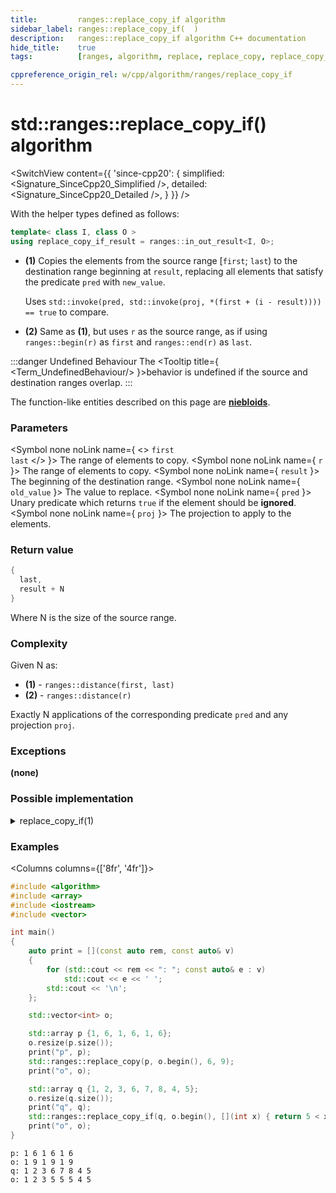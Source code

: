```yaml
---
title:         ranges::replace_copy_if algorithm
sidebar_label: ranges::replace_copy_if(  )
description:   ranges::replace_copy_if algorithm C++ documentation
hide_title:    true
tags:          [ranges, algorithm, replace, replace_copy, replace_copy_if, condition, predicate]

cppreference_origin_rel: w/cpp/algorithm/ranges/replace_copy_if
---
```



<!-- Terms -->

<!----------------- Codes ---------------------->


# std::ranges::replace_copy_if() algorithm

<SwitchView content={{
	'since-cpp20': {
		simplified:	<Signature_SinceCpp20_Simplified />,
		detailed:	<Signature_SinceCpp20_Detailed />,
	}
}} />

With the helper types defined as follows:
```cpp
template< class I, class O >
using replace_copy_if_result = ranges::in_out_result<I, O>;
```

- **(1)** Copies the elements from the source range [`first`; `last`) to the destination range beginning at `result`, replacing all elements that satisfy the predicate `pred` with `new_value`.

  Uses `std::invoke(pred, std::invoke(proj, *(first + (i - result)))) == true` to compare.

- **(2)** Same as **(1)**, but uses `r` as the source range, as if using `ranges::begin(r)` as `first` and `ranges::end(r)` as `last`.

:::danger Undefined Behaviour
The <Tooltip title={ <Term_UndefinedBehaviour/> }>behavior is undefined</Tooltip> if the source and destination ranges overlap.
:::

The function-like entities described on this page are [**niebloids**](/docs/std/algo/niebloids).

### Parameters

<SymbolTable>

  <Symbol none noLink name={ <> <code>first</code> <br/> <code>last</code> </> }>
    The range of elements to copy.
  </Symbol>
  <Symbol none noLink name={ <code>r</code> }>
    The range of elements to copy.
  </Symbol>
  <Symbol none noLink name={ <code>result</code> }>
    The beginning of the destination range.
  </Symbol>
  <Symbol none noLink name={ <code>old_value</code> }>
    The value to replace.
  </Symbol>
  <Symbol none noLink name={ <code>pred</code> }>
    Unary predicate which returns <code>true</code> if the element should be <b>ignored</b>.
  </Symbol>
  <Symbol none noLink name={ <code>proj</code> }>
    The projection to apply to the elements.
  </Symbol>

</SymbolTable>

### Return value

```cpp
{
  last,
  result + N
}
```
Where N is the size of the source range.

### Complexity

Given N as:
 - **(1)** - `ranges::distance(first, last)`
 - **(2)** - `ranges::distance(r)`

Exactly N applications of the corresponding predicate `pred` and any projection `proj`.

### Exceptions

**(none)**

### Possible implementation

<details>
<summary>replace_copy_if(1)</summary>

```cpp
struct replace_copy_if_fn
{
    template<std::input_iterator I, std::sentinel_for<I> S, class T,
             std::output_iterator<const T&> O,
             class Proj = std::identity, std::indirect_unary_predicate<
                 std::projected<I, Proj>> Pred>
    requires std::indirectly_copyable<I, O>
    constexpr ranges::replace_copy_if_result<I, O>
        operator()(I first, S last, O result, Pred pred, const T& new_value,
                   Proj proj = {}) const
    {
        for (; first != last; ++first, ++result)
             *result = std::invoke(pred, std::invoke(proj, *first)) ? new_value : *first;
        return {std::move(first), std::move(result)};
    }

    template<ranges::input_range R, class T, std::output_iterator<const T&> O,
             class Proj = std::identity,
             std::indirect_unary_predicate<std::projected<ranges::iterator_t<R>, Proj>> Pred>
    requires std::indirectly_copyable<ranges::iterator_t<R>, O>
    constexpr ranges::replace_copy_if_result<ranges::borrowed_iterator_t<R>, O>
        operator()(R&& r, O result, Pred pred, const T& new_value,
                   Proj proj = {}) const
    {
        return (*this)(ranges::begin(r), ranges::end(r), std::move(result),
                       std::move(pred), new_value, std::move(proj));
    }
};

inline constexpr replace_copy_if_fn replace_copy_if {};
```

</details>

### Examples

<Columns columns={['8fr', '4fr']}>
<div>

```cpp title='Main.cpp' showLineNumbers
#include <algorithm>
#include <array>
#include <iostream>
#include <vector>

int main()
{
    auto print = [](const auto rem, const auto& v)
    {
        for (std::cout << rem << ": "; const auto& e : v)
            std::cout << e << ' ';
        std::cout << '\n';
    };

    std::vector<int> o;

    std::array p {1, 6, 1, 6, 1, 6};
    o.resize(p.size());
    print("p", p);
    std::ranges::replace_copy(p, o.begin(), 6, 9);
    print("o", o);

    std::array q {1, 2, 3, 6, 7, 8, 4, 5};
    o.resize(q.size());
    print("q", q);
    std::ranges::replace_copy_if(q, o.begin(), [](int x) { return 5 < x; }, 5);
    print("o", o);
}
```

</div>
<div>

```plaintext title="Output"
p: 1 6 1 6 1 6 
o: 1 9 1 9 1 9 
q: 1 2 3 6 7 8 4 5 
o: 1 2 3 5 5 5 4 5
```

</div>
</Columns>
